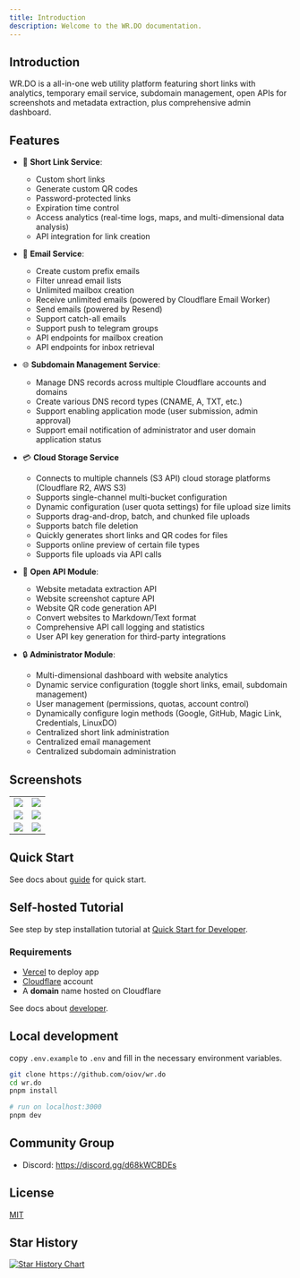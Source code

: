 ```yaml
---
title: Introduction
description: Welcome to the WR.DO documentation.
---
```


## Introduction

WR.DO is a all-in-one web utility platform featuring short links with analytics, temporary email service, subdomain management, open APIs for screenshots and metadata extraction, plus comprehensive admin dashboard.

## Features

- 🔗 **Short Link Service**:
  - Custom short links
  - Generate custom QR codes
  - Password-protected links
  - Expiration time control
  - Access analytics (real-time logs, maps, and multi-dimensional data analysis)
  - API integration for link creation

- 📮 **Email Service**:
  - Create custom prefix emails
  - Filter unread email lists
  - Unlimited mailbox creation
  - Receive unlimited emails (powered by Cloudflare Email Worker)
  - Send emails (powered by Resend)
  - Support catch-all emails
  - Support push to telegram groups
  - API endpoints for mailbox creation
  - API endpoints for inbox retrieval

- 🌐 **Subdomain Management Service**:
  - Manage DNS records across multiple Cloudflare accounts and domains
  - Create various DNS record types (CNAME, A, TXT, etc.)
  - Support enabling application mode (user submission, admin approval)
  - Support email notification of administrator and user domain application status

- 💳 **Cloud Storage Service**
  - Connects to multiple channels (S3 API) cloud storage platforms (Cloudflare R2, AWS S3)
  - Supports single-channel multi-bucket configuration
  - Dynamic configuration (user quota settings) for file upload size limits
  - Supports drag-and-drop, batch, and chunked file uploads
  - Supports batch file deletion
  - Quickly generates short links and QR codes for files
  - Supports online preview of certain file types
  - Supports file uploads via API calls

- 📡 **Open API Module**:
  - Website metadata extraction API
  - Website screenshot capture API
  - Website QR code generation API
  - Convert websites to Markdown/Text format
  - Comprehensive API call logging and statistics
  - User API key generation for third-party integrations
  
- 🔒 **Administrator Module**:
  - Multi-dimensional dashboard with website analytics
  - Dynamic service configuration (toggle short links, email, subdomain management)
  - User management (permissions, quotas, account control)
  - Dynamically configure login methods (Google, GitHub, Magic Link, Credentials, LinuxDO)
  - Centralized short link administration
  - Centralized email management
  - Centralized subdomain administration

## Screenshots

<table>
  <tr>
    <td><img src="https://inboxs.me/_static/images/light-preview.png" /></td>
    <td><img src="https://inboxs.me/_static/images/example_02.png" /></td>
  </tr>
  <tr>
    <td><img src="https://inboxs.me/_static/images/example_01.png" /></td>
    <td><img src="https://inboxs.me/_static/images/realtime-globe.png" /></td>
  </tr>
  <tr>
    <td><img src="https://inboxs.me/_static/images/example_03.png" /></td>
    <td><img src="https://inboxs.me/_static/images/domains.png" /></td>
  </tr>
</table>

## Quick Start

See docs about [guide](/docs/quick-start) for quick start.

## Self-hosted Tutorial

See step by step installation tutorial at [Quick Start for Developer](https://inboxs.me/docs/developer/quick-start).

### Requirements

- [Vercel](https://vercel.com) to deploy app
- [Cloudflare](https://dash.cloudflare.com/) account  
- A **domain** name hosted on Cloudflare

See docs about [developer](/docs/developer/installation).

## Local development

copy `.env.example` to `.env` and fill in the necessary environment variables.

```bash
git clone https://github.com/oiov/wr.do
cd wr.do
pnpm install

# run on localhost:3000
pnpm dev
```

## Community Group

- Discord: https://discord.gg/d68kWCBDEs

## License

[MIT](https://github.com/oiov/wr.do/LICENSE.md)

## Star History

[![Star History Chart](https://api.star-history.com/svg?repos=oiov/wr.do&type=Date)](https://star-history.com/#oiov/wr.do&Date)
